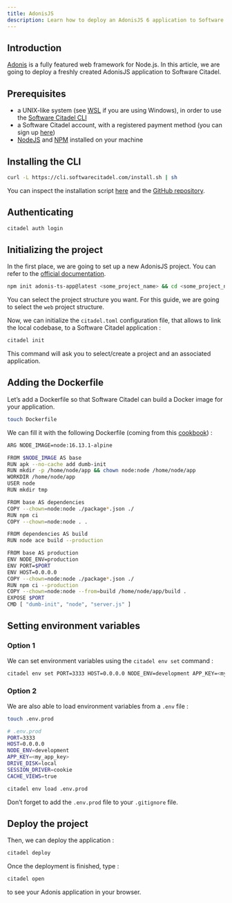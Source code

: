 ```yaml
---
title: AdonisJS
description: Learn how to deploy an AdonisJS 6 application to Software Citadel
---
```


## Introduction

[Adonis](https://adonisjs.com/) is a fully featured web framework for Node.js. In this article, we are going to deploy a freshly created AdonisJS application to Software Citadel.

## Prerequisites

- a UNIX-like system (see [WSL](https://learn.microsoft.com/en-us/windows/wsl/install) if you are using Windows), in order to use the [Software Citadel CLI](https://docs.softwarecitadel.com/cli)
- a Software Citadel account, with a registered payment method (you can sign up [here](https://dashboard.softwarecitadel.com/auth/sign_up))
- [NodeJS](https://nodejs.org) and [NPM](https://www.npmjs.com) installed on your machine

## Installing the CLI

```bash
curl -L https://cli.softwarecitadel.com/install.sh | sh
```

You can inspect the installation script [here](https://cli.softwarecitadel.com/install.sh) and the [GitHub repository](https://github.com/softwarecitadel/cli).

## Authenticating

```bash
citadel auth login
```

## Initializing the project

In the first place, we are going to set up a new AdonisJS project. You can refer to the [official documentation](https://docs.adonisjs.com/guides/installation).

```bash
npm init adonis-ts-app@latest <some_project_name> && cd <some_project_name>
```

You can select the project structure you want. For this guide, we are going to select the `web` project structure.

Now, we can initialize the `citadel.toml` configuration file, that allows to link the local codebase, to a Software Citadel application :

```bash
citadel init
```

This command will ask you to select/create a project and an associated application.

## Adding the Dockerfile

Let’s add a Dockerfile so that Software Citadel can build a Docker image for your application.

```bash
touch Dockerfile
```

We can fill it with the following Dockerfile (coming from this [cookbook](https://docs.adonisjs.com/cookbooks/dockerizing-adonis)) :

```bash
ARG NODE_IMAGE=node:16.13.1-alpine

FROM $NODE_IMAGE AS base
RUN apk --no-cache add dumb-init
RUN mkdir -p /home/node/app && chown node:node /home/node/app
WORKDIR /home/node/app
USER node
RUN mkdir tmp

FROM base AS dependencies
COPY --chown=node:node ./package*.json ./
RUN npm ci
COPY --chown=node:node . .

FROM dependencies AS build
RUN node ace build --production

FROM base AS production
ENV NODE_ENV=production
ENV PORT=$PORT
ENV HOST=0.0.0.0
COPY --chown=node:node ./package*.json ./
RUN npm ci --production
COPY --chown=node:node --from=build /home/node/app/build .
EXPOSE $PORT
CMD [ "dumb-init", "node", "server.js" ]
```

## Setting environment variables

### Option 1

We can set environment variables using the `citadel env set` command :

```bash
citadel env set PORT=3333 HOST=0.0.0.0 NODE_ENV=development APP_KEY=<my_app_key> DRIVE_DISK=local SESSION_DRIVER=cookie CACHE_VIEWS=true
```

### Option 2

We are also able to load environment variables from a `.env` file :

```bash
touch .env.prod
```

```bash
# .env.prod
PORT=3333
HOST=0.0.0.0
NODE_ENV=development
APP_KEY=<my_app_key>
DRIVE_DISK=local
SESSION_DRIVER=cookie
CACHE_VIEWS=true
```

```bash
citadel env load .env.prod
```

Don’t forget to add the `.env.prod` file to your `.gitignore` file.

## Deploy the project

Then, we can deploy the application :

```bash
citadel deploy
```

Once the deployment is finished, type :

```bash
citadel open
```

to see your Adonis application in your browser.
